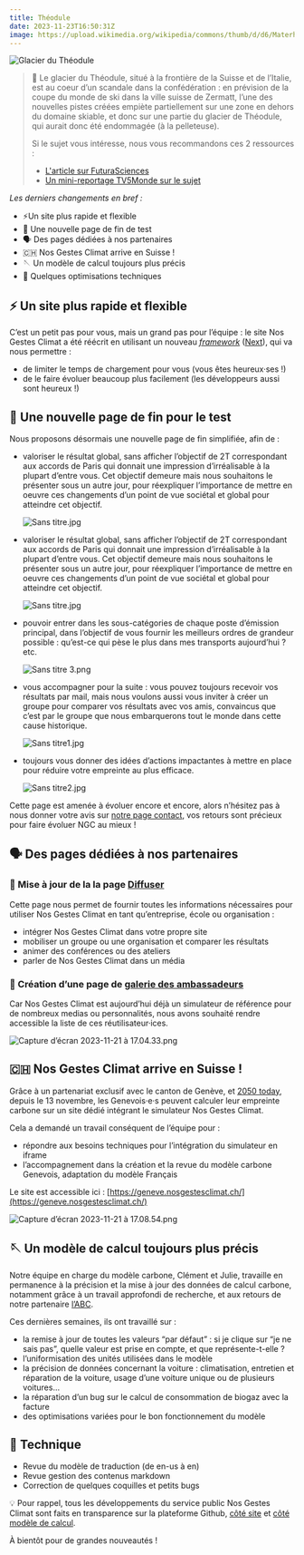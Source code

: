 ```yaml
---
title: Théodule
date: 2023-11-23T16:50:31Z
image: https://upload.wikimedia.org/wikipedia/commons/thumb/d/d6/Materhorno_de_Gornergrato.jpg/800px-Materhorno_de_Gornergrato.jpg
---
```


![Glacier du Théodule](https://upload.wikimedia.org/wikipedia/commons/thumb/d/d6/Materhorno_de_Gornergrato.jpg/800px-Materhorno_de_Gornergrato.jpg)


> 🧊 Le glacier du Théodule, situé à la frontière de la Suisse et de l’Italie, est au coeur d’un scandale dans la confédération : en prévision de la coupe du monde de ski dans la ville suisse de Zermatt, l’une des nouvelles pistes créées empiète partiellement sur une zone en dehors du domaine skiable, et donc sur une partie du glacier de Théodule, qui aurait donc été endommagée (à la pelleteuse).
>
> Si le sujet vous intéresse, nous vous recommandons ces 2 ressources :
> - [L'article sur FuturaSciences](https://www.futura-sciences.com/sciences/actualites/satellite-scandaleux-pillage-glacier-pelleteuses-vu-espace-108546/)
> - [Un mini-reportage TV5Monde sur le sujet](https://information.tv5monde.com/environnement/video/suisse-le-glacier-du-theodule-eventre-par-les-pelleteuses-2672970)


*Les derniers changements en bref :*

- ⚡Un site plus rapide et flexible
- 🏁 Une nouvelle page de fin de test
- 🗣️ Des pages dédiées à nos partenaires
- 🇨🇭 Nos Gestes Climat arrive en Suisse ! 
- 🪡 Un modèle de calcul toujours plus précis
- 🤖 Quelques optimisations techniques

## ⚡ Un site plus rapide et flexible

C’est un petit pas pour vous, mais un grand pas pour l’équipe : le site Nos Gestes Climat a été réécrit en utilisant un nouveau *[framework](https://fr.wikipedia.org/wiki/Framework_Web)* ([Next](https://nextjs.org/)), qui va nous permettre :

- de limiter le temps de chargement pour vous (vous êtes heureux·ses !)
- de le faire évoluer beaucoup plus facilement (les développeurs aussi sont heureux !)


## 🏁 Une nouvelle page de fin pour le test

Nous proposons désormais une nouvelle page de fin simplifiée, afin de :

- valoriser le résultat global, sans afficher l’objectif de 2T correspondant aux accords de Paris qui donnait une impression d’irréalisable à la plupart d’entre vous. Cet objectif demeure mais nous souhaitons le présenter sous un autre jour, pour réexpliquer l’importance de mettre en oeuvre ces changements d’un point de vue sociétal et global pour atteindre cet objectif.
    
    ![Sans titre.jpg](https://prod-files-secure.s3.us-west-2.amazonaws.com/a33bcf70-8792-422e-bd32-0327fc741a8b/6991889a-2c01-44a4-8395-33b9284f6b52/Sans_titre.jpg)
- valoriser le résultat global, sans afficher l’objectif de 2T correspondant aux accords de Paris qui donnait une impression d’irréalisable à la plupart d’entre vous. Cet objectif demeure mais nous souhaitons le présenter sous un autre jour, pour réexpliquer l’importance de mettre en oeuvre ces changements d’un point de vue sociétal et global pour atteindre cet objectif.
    
    ![Sans titre.jpg](https://prod-files-secure.s3.us-west-2.amazonaws.com/a33bcf70-8792-422e-bd32-0327fc741a8b/6991889a-2c01-44a4-8395-33b9284f6b52/Sans_titre.jpg)
    
- pouvoir entrer dans les sous-catégories de chaque poste d’émission principal, dans l’objectif de vous fournir les meilleurs ordres de grandeur possible : qu’est-ce qui pèse le plus dans mes transports aujourd’hui ? etc.
    
    ![Sans titre 3.png](https://prod-files-secure.s3.us-west-2.amazonaws.com/a33bcf70-8792-422e-bd32-0327fc741a8b/e153b6ed-8b59-4aa9-9436-8ecad87f62f9/Sans_titre_3.png)
    
- vous accompagner pour la suite : vous pouvez toujours recevoir vos résultats par mail, mais nous voulons aussi vous inviter à créer un groupe pour comparer vos résultats avec vos amis, convaincus que c’est par le groupe que nous embarquerons tout le monde dans cette cause historique.
    
    ![Sans titre1.jpg](https://prod-files-secure.s3.us-west-2.amazonaws.com/a33bcf70-8792-422e-bd32-0327fc741a8b/69bea357-e829-43a7-85b4-03db84655ec4/Sans_titre1.jpg)
    
- toujours vous donner des idées d’actions impactantes à mettre en place pour réduire votre empreinte au plus efficace.
    
    ![Sans titre2.jpg](https://prod-files-secure.s3.us-west-2.amazonaws.com/a33bcf70-8792-422e-bd32-0327fc741a8b/e8f18da5-cff0-492e-bbcc-28c0d6839cfb/Sans_titre2.jpg)
    

Cette page est amenée à évoluer encore et encore, alors n’hésitez pas à nous donner votre avis sur [notre page contact](https://www.notion.so/Th-odule-891ecde9619d445d9c7462751dfde7c1?pvs=21), vos retours sont précieux pour faire évoluer NGC au mieux !


## 🗣️ Des pages dédiées à nos partenaires


### 📢 Mise à jour de la la page [Diffuser](https://nosgestesclimat.fr/diffuser)

Cette page nous permet de fournir toutes les informations nécessaires pour utiliser Nos Gestes Climat en tant qu’entreprise, école ou organisation : 

- intégrer Nos Gestes Climat dans votre propre site
- mobiliser un groupe ou une organisation et comparer les résultats
- animer des conférences ou des ateliers
- parler de Nos Gestes Climat dans un média


### 👯 Création d’une page de [galerie des ambassadeurs](https://nosgestesclimat.fr/ambassadeurs)

Car Nos Gestes Climat est aujourd’hui déjà un simulateur de référence pour de nombreux medias ou personnalités, nous avons souhaité rendre accessible la liste de ces réutilisateur·ices.

![Capture d’écran 2023-11-21 à 17.04.33.png](https://prod-files-secure.s3.us-west-2.amazonaws.com/a33bcf70-8792-422e-bd32-0327fc741a8b/b76aa996-2385-4f64-b6fa-a1a06f8031ac/Capture_decran_2023-11-21_a_17.04.33.png)


## 🇨🇭 Nos Gestes Climat arrive en Suisse !

Grâce à un partenariat exclusif avec le canton de Genève, et [2050 today](https://2050today.org/), depuis le 13 novembre, les Genevois·e·s peuvent calculer leur empreinte carbone sur un site dédié intégrant le simulateur Nos Gestes Climat. 

Cela a demandé un travail conséquent de l’équipe pour : 

- répondre aux besoins techniques pour l’intégration du simulateur en iframe
- l’accompagnement dans la création et la revue du modèle carbone Genevois, adaptation du modèle Français

Le site est accessible ici : [https://geneve.nosgestesclimat.ch/](https://geneve.nosgestesclimat.ch/)

![Capture d’écran 2023-11-21 à 17.08.54.png](https://prod-files-secure.s3.us-west-2.amazonaws.com/a33bcf70-8792-422e-bd32-0327fc741a8b/f0fefc74-3c4e-4ec0-a9d6-684d7d551bee/Capture_decran_2023-11-21_a_17.08.54.png)


## 🪡 Un modèle de calcul toujours plus précis

Notre équipe en charge du modèle carbone, Clément et Julie, travaille en permanence à la précision et la mise à jour des données de calcul carbone, notamment grâce à un travail approfondi de recherche, et aux retours de notre partenaire [l’ABC](https://abc-transitionbascarbone.fr/).

Ces dernières semaines, ils ont travaillé sur : 

- la remise à jour de toutes les valeurs “par défaut” : si je clique sur “je ne sais pas”, quelle valeur est prise en compte, et que représente-t-elle ?
- l’uniformisation des unités utilisées dans le modèle
- la précision de données concernant la voiture : climatisation, entretien et réparation de la voiture, usage d’une voiture unique ou de plusieurs voitures…
- la réparation d’un bug sur le calcul de consommation de biogaz avec la facture
- des optimisations variées pour le bon fonctionnement du modèle


## 🤖 Technique

- Revue du modèle de traduction (de en-us à en)
- Revue gestion des contenus markdown
- Correction de quelques coquilles et petits bugs


💡 Pour rappel, tous les développements du service public Nos Gestes Climat sont faits en transparence sur la plateforme Github, [côté site](https://github.com/incubateur-ademe/nosgestesclimat-site/) et [côté modèle de calcul](https://github.com/incubateur-ademe/nosgestesclimat).

À bientôt pour de grandes nouveautés !
